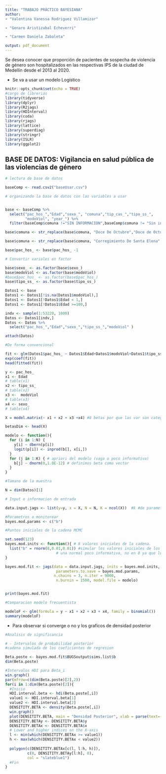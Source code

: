 ```yaml
---
title: "TRABAJO PRÁCTICO BAYESIANA"
author: 
- "Valentina Vanessa Rodriguez Villamizar" 

- "Genaro Aristizabal Echeverri" 

- "Carmen Daniela Zabaleta"

output: pdf_document
---
```


\section{Contextualización}

\section{Pregunta de interés}

Se desea conocer que proporción de pacientes de sospecha de violencia de género son hospitalizados en las respectivas IPS de la ciudad de Medellín desde el 2013 al 2020.

\section{Modelo usar}

- Se va a usar un modelo Logístico

```r
knitr::opts_chunk$set(echo = TRUE)
#cargo de librerias
library(tidyverse)
library(dplyr)
library(R2jags)
library(HDInterval)
library(coda)
library(rjags)
library(lattice)
library(superdiag)
library(stringr)
library(ISLR)
library(ggplot2)
```


## BASE DE DATOS: Vigilancia en salud pública de las violencias de género

```r

# lectura de base de datos

baseComp <- read.csv2("baseUsar.csv")

# organizando la base de datos con las variables a usar


base <- baseComp %>%
  select("pac_hos_","Edad","sexo_", "comuna","tip_cas_","tipo_ss_",
         "modoViol", "year_") %>%
  filter(baseComp$comuna !="SIN INFORMACION",baseComp$comuna != "Sin informacion", )

base$comuna <- str_replace(base$comuna, "Doce De Octubre","Doce de Octubre")

base$comuna <- str_replace(base$comuna, "Corregimiento De Santa Elena","Santa Elena")

base$pac_hos_ <- base$pac_hos_ -1

# Convertir variales en factor

base$sexo_ <- as.factor(base$sexo_)
base$modoViol <- as.factor(base$modoViol)
#base$pac_hos_ <- as.factor(base$pac_hos_)
base$tipo_ss_ <- as.factor(base$tipo_ss_)

```

\subsection{Creando el modelo en R.}

```r

Datos1 <- base
Datos1 <- Datos1[!is.na(Datos1$modoViol),]
Datos1 <- Datos1[!Datos1$Edad < 1,]
Datos1 <- Datos1[!Datos1$Edad >=100,]

indv <- sample(1:53220, 1000)
Datos <- Datos1[indv,]
Datos <- Datos %>%
  select("pac_hos_","Edad","sexo_","tipo_ss_","modoViol" )

attach(Datos)

```

```r

#De forma convencional

fit <- glm(Datos1$pac_hos_ ~ Datos1$Edad+Datos1$modoViol+Datos1$tipo_ss_+ Datos1$sexo_, family = binomial())
exp(coef(fit))
head(fitted(fit))

```


```r

y <- pac_hos_
x1 <- Edad
# table(x1)
x2 <- tipo_ss_
# table(x2)
x3 <-  modoViol
# table(x3)
x4 <- sexo_ 
# table(x4)

X = model.matrix(~ x1 + x2 + x3 +x4) #8 betas por que las var son categoricas 

betasDim <- head(X)

```


```r

modelo <- function(){
  for (i in 1:N) {
    y[i] ~ dbern(p[i]) 
    logit(p[i]) <- inprod(b[], x[i,])
  }
  for (j in 1:K) { # apriori del modelo (vaga o poco informativa)
    b[j] ~ dnorm(0,1.0E-12) # definimos beta como vector
  }
}

#Tamano de la muestra

N = dim(Datos)[1]

# Input o informacion de entrada

data.input.jags <- list(y=y, x = X, N = N, K = ncol(X))  #k #de parametros(xs)

#Parametros a monitorear
bayes.mod.params <- c("b") 

#Puntos iniciales de la cadena MCMC

set.seed(123)
bayes.mod.inits <- function(){ # 8 valores iniciales de la cadena.
  list("b" = rnorm(8,0.01,0.01)) #simular los valores iniciales de los betas, con
                       # una normal poco informativa, no en 0 ya que los datos son > 0
}

bayes.mod.fit <- jags(data = data.input.jags, inits = bayes.mod.inits,
                       parameters.to.save = bayes.mod.params, 
                      n.chains = 3, n.iter = 9000,
                       n.burnin = 1500, model.file = modelo)


print(bayes.mod.fit)

#Comparacion modelo frecuentista

modeloF <- glm(formula = y ~ x1 + x2 + x3 + x4, family = binomial())
summary(modeloF)


```


\subsection{Gráficas}

- Para observar si converge o no y los graficos de densidad posterior

```r
#Analisis de significancia

# - Intervalos de probabilidad posterior
#cadena simulada de los coeficientes de regresion

Beta.poste <- bayes.mod.fit$BUGSoutput$sims.list$b
dim(Beta.poste)

#Intervalos HDI para Beta_i
win.graph()
par(mfrow=c(dim(Beta.poste)[2],2))
for(i in 1:dim(Beta.poste)[2]){
  #Inicio
  HDI.interval.beta <- hdi(Beta.poste[,i])
  value1 <- HDI.interval.beta[1]
  value2 <- HDI.interval.beta[2]
  DENSITITY.BETA <- density(Beta.poste[,i])
  win.graph()
  plot(DENSITITY.BETA, main = "Densidad Posterior", xlab = parse(text=(paste0("beta[",i,"]"))))
  DENSITITY.BETAy <- DENSITITY.BETA$y
  DENSITITY.BETAx <- DENSITITY.BETA$x
  # Lower and higher indices on the X-axis
  l <- min(which(DENSITITY.BETAx >= value1))
  h <- max(which(DENSITITY.BETAx < value2))
  
  polygon(c(DENSITITY.BETAx[c(l, l:h, h)]),
          c(0, DENSITITY.BETAy[l:h], 0),
          col = "slateblue1")
  #Fin
}


```







